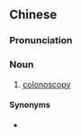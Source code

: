{{also|大肠镜}}
==Chinese==
{{zh-forms|s=大肠镜|type=21}}
{{wikipedia|lang=zh}}

===Pronunciation===
{{zh-pron
|m=dàchángjìng
|c=daai6 coeng4-2 geng3
|mn=tōa-tn̂g-kiàⁿ
|cat=n
}}

===Noun===
{{zh-noun}}

# {{lb|zh|medicine}} [[colonoscopy]]

====Synonyms====
* {{zh-l|大腸鏡檢查}}